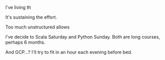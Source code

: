 

I've living th

It's sustaining the effort.

Too much unstructured allows

I've decide to Scala Saturday and Python Sunday. Both are long courses, perhaps 6 months.

And GCP...? I'll try to fit in an hour each evening before bed.